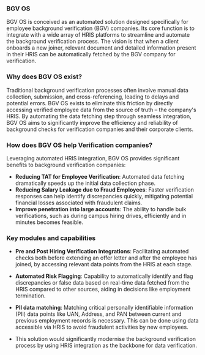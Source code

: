 ### BGV OS

BGV OS is conceived as an automated solution designed specifically for employee background verification (BGV) companies. Its core function is to integrate with a wide array of HRIS platforms to streamline and automate the background verification process. The vision is that when a client onboards a new joiner, relevant document and detailed information present in their HRIS can be automatically fetched by the BGV company for verification.  

### Why does BGV OS exist?  

Traditional background verification processes often involve manual data collection, submission, and cross-referencing, leading to delays and potential errors. BGV OS exists to eliminate this friction by directly accessing verified employee data from the source of truth – the company's HRIS. By automating the data fetching step through seamless integration, BGV OS aims to significantly improve the efficiency and reliability of background checks for verification companies and their corporate clients. 

### How does BGV OS help Verification companies?

Leveraging automated HRIS integration, BGV OS provides significant benefits to background verification companies: 
 
- **Reducing TAT for Employee Verification**: Automated data fetching dramatically speeds up the initial data collection phase.
- **Reducing Salary Leakage due to Fraud Employees**: Faster verification responses can help identify discrepancies quickly, mitigating potential financial losses associated with fraudulent claims.
- **Improve penetration into large accounts**: The ability to handle bulk verifications, such as during campus hiring drives, efficiently and in minutes becomes feasible.

### Key modules and capabilities 

- **Pre and Post Hiring Verification Integrations**: Facilitating automated checks both before extending an offer letter and after the employee has joined, by accessing relevant data points from the HRIS at each stage.

- **Automated Risk Flagging**: Capability to automatically identify and flag discrepancies or false data based on real-time data fetched from the HRIS compared to other sources, aiding in decisions like employment termination.
- **PII data matching**: Matching critical personally identifiable information (PII) data points like UAN, Address, and PAN between current and previous employment records is necessary. This can be done using data accessible via HRIS to avoid fraudulent activities by new employees.
- This solution would significantly modernise the background verification process by using HRIS integration as the backbone for data verification.
